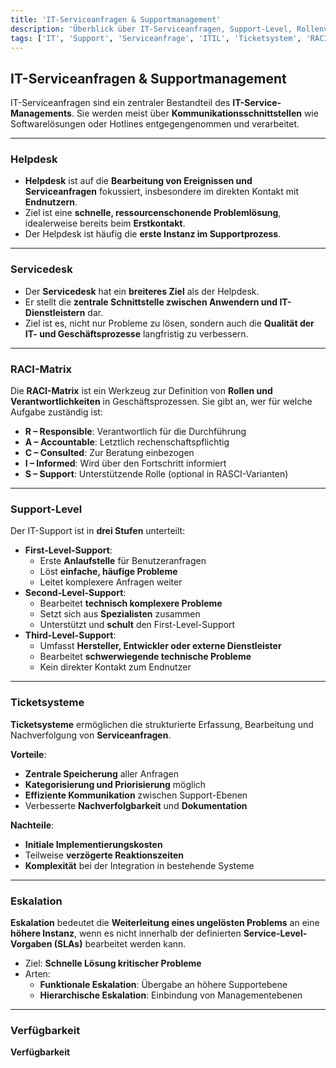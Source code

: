```yaml
---
title: 'IT-Serviceanfragen & Supportmanagement'
description: 'Überblick über IT-Serviceanfragen, Support-Level, Rollenverteilungen, Eskalationen und Ticketsysteme'
tags: ['IT', 'Support', 'Serviceanfrage', 'ITIL', 'Ticketsystem', 'RACI']
---
```


## IT-Serviceanfragen & Supportmanagement

IT-Serviceanfragen sind ein zentraler Bestandteil des **IT-Service-Managements**. Sie werden meist über **Kommunikationsschnittstellen** wie Softwarelösungen oder Hotlines entgegengenommen und verarbeitet.

---

### Helpdesk

- **Helpdesk** ist auf die **Bearbeitung von Ereignissen und Serviceanfragen** fokussiert, insbesondere im direkten Kontakt mit **Endnutzern**.
- Ziel ist eine **schnelle, ressourcenschonende Problemlösung**, idealerweise bereits beim **Erstkontakt**.
- Der Helpdesk ist häufig die **erste Instanz im Supportprozess**.

---

### Servicedesk

- Der **Servicedesk** hat ein **breiteres Ziel** als der Helpdesk.
- Er stellt die **zentrale Schnittstelle zwischen Anwendern und IT-Dienstleistern** dar.
- Ziel ist es, nicht nur Probleme zu lösen, sondern auch die **Qualität der IT- und Geschäftsprozesse** langfristig zu verbessern.

---

### RACI-Matrix

Die **RACI-Matrix** ist ein Werkzeug zur Definition von **Rollen und Verantwortlichkeiten** in Geschäftsprozessen. Sie gibt an, wer für welche Aufgabe zuständig ist:

- **R – Responsible**: Verantwortlich für die Durchführung
- **A – Accountable**: Letztlich rechenschaftspflichtig
- **C – Consulted**: Zur Beratung einbezogen
- **I – Informed**: Wird über den Fortschritt informiert
- **S – Support**: Unterstützende Rolle (optional in RASCI-Varianten)

---

### Support-Level

Der IT-Support ist in **drei Stufen** unterteilt:

- **First-Level-Support**:
  - Erste **Anlaufstelle** für Benutzeranfragen
  - Löst **einfache, häufige Probleme**
  - Leitet komplexere Anfragen weiter
- **Second-Level-Support**:
  - Bearbeitet **technisch komplexere Probleme**
  - Setzt sich aus **Spezialisten** zusammen
  - Unterstützt und **schult** den First-Level-Support
- **Third-Level-Support**:
  - Umfasst **Hersteller, Entwickler oder externe Dienstleister**
  - Bearbeitet **schwerwiegende technische Probleme**
  - Kein direkter Kontakt zum Endnutzer

---

### Ticketsysteme

**Ticketsysteme** ermöglichen die strukturierte Erfassung, Bearbeitung und Nachverfolgung von **Serviceanfragen**.

**Vorteile**:

- **Zentrale Speicherung** aller Anfragen
- **Kategorisierung und Priorisierung** möglich
- **Effiziente Kommunikation** zwischen Support-Ebenen
- Verbesserte **Nachverfolgbarkeit** und **Dokumentation**

**Nachteile**:

- **Initiale Implementierungskosten**
- Teilweise **verzögerte Reaktionszeiten**
- **Komplexität** bei der Integration in bestehende Systeme

---

### Eskalation

**Eskalation** bedeutet die **Weiterleitung eines ungelösten Problems** an eine **höhere Instanz**, wenn es nicht innerhalb der definierten **Service-Level-Vorgaben (SLAs)** bearbeitet werden kann.

- Ziel: **Schnelle Lösung kritischer Probleme**
- Arten:
  - **Funktionale Eskalation**: Übergabe an höhere Supportebene
  - **Hierarchische Eskalation**: Einbindung von Managementebenen

---

### Verfügbarkeit

**Verfügbarkeit**
